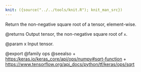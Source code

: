 ```yaml
---
knit: ({source("../../tools/knit.R"); knit_man_src})
---
```

Return the non-negative square root of a tensor, element-wise.

@returns
    Output tensor, the non-negative square root of `x`.

@param x Input tensor.

@export
@family ops
@seealso
+ <https:/keras.io/keras_core/api/ops/numpy#sqrt-function>
+ <https://www.tensorflow.org/api_docs/python/tf/keras/ops/sqrt>
